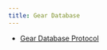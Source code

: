 ```yaml
---
title: Gear Database
---
```


-   [Gear Database Protocol](https://docs.google.com/document/d/1czay4D-zfimkhoebGQq8_pHb4u8Fm90TguVnbY2kYRs/edit?usp=sharing){.external target="_blank"}